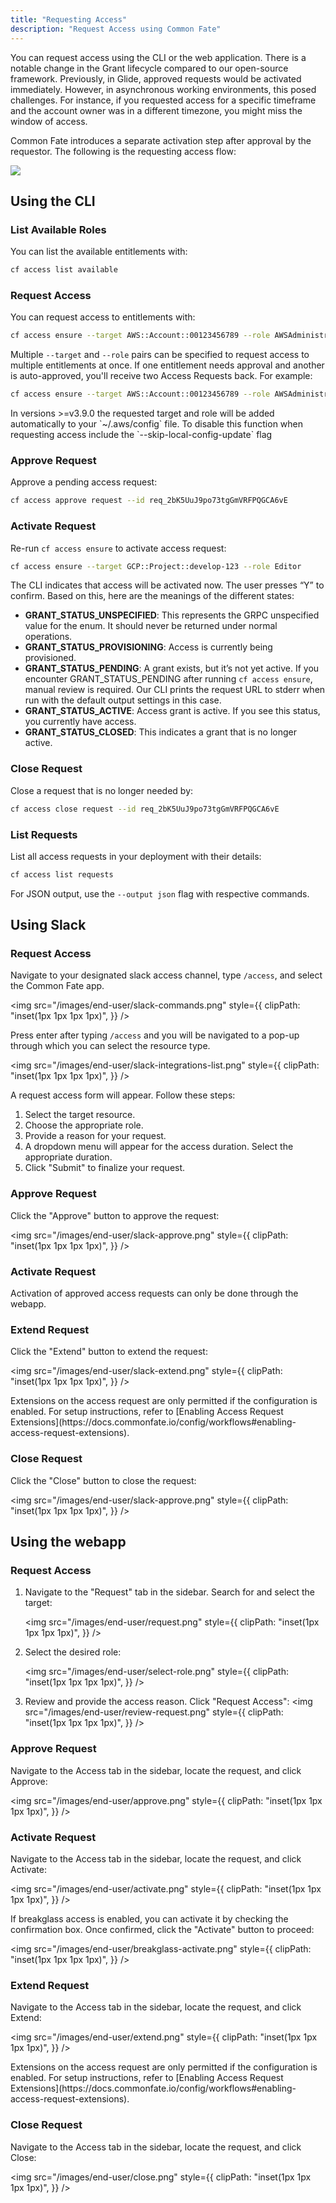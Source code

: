 ```yaml
---
title: "Requesting Access"
description: "Request Access using Common Fate"
---
```


You can request access using the CLI or the web application. There is a notable change in the Grant lifecycle compared to our open-source framework. Previously, in Glide, approved requests would be activated immediately. However, in asynchronous working environments, this posed challenges. For instance, if you requested access for a specific timeframe and the account owner was in a different timezone, you might miss the window of access.

Common Fate introduces a separate activation step after approval by the requestor. The following is the requesting access flow:

<img src="/images/cedar-authorization-workflow.png" />

## Using the CLI

### List Available Roles

You can list the available entitlements with:

```bash
cf access list available
```

### Request Access

You can request access to entitlements with:

```bash
cf access ensure --target AWS::Account::00123456789 --role AWSAdministratorAccess
```

Multiple `--target` and `--role` pairs can be specified to request access to multiple entitlements at once. If one entitlement needs approval and another is auto-approved, you'll receive two Access Requests back. For example:

```bash
cf access ensure --target AWS::Account::00123456789 --role AWSAdministratorAccess --target GCP::Project::develop-123 --role Editor
```

<Note>
  In versions >=v3.9.0 the requested target and role will be added automatically
  to your `~/.aws/config` file. To disable this function when requesting access
  include the `--skip-local-config-update` flag
</Note>

### Approve Request

Approve a pending access request:

```bash
cf access approve request --id req_2bK5UuJ9po73tgGmVRFPQGCA6vE
```

### Activate Request

Re-run `cf access ensure` to activate access request:

```bash
cf access ensure --target GCP::Project::develop-123 --role Editor
```

The CLI indicates that access will be activated now. The user presses “Y” to confirm. Based on this, here are the meanings of the different states:

- **GRANT_STATUS_UNSPECIFIED**: This represents the GRPC unspecified value for the enum. It should never be returned under normal operations.
- **GRANT_STATUS_PROVISIONING**: Access is currently being provisioned.
- **GRANT_STATUS_PENDING**: A grant exists, but it’s not yet active. If you encounter GRANT_STATUS_PENDING after running `cf access ensure`, manual review is required. Our CLI prints the request URL to stderr when run with the default output settings in this case.
- **GRANT_STATUS_ACTIVE**: Access grant is active. If you see this status, you currently have access.
- **GRANT_STATUS_CLOSED**: This indicates a grant that is no longer active.

### Close Request

Close a request that is no longer needed by:

```bash
cf access close request --id req_2bK5UuJ9po73tgGmVRFPQGCA6vE
```

### List Requests

List all access requests in your deployment with their details:

```bash
cf access list requests
```

For JSON output, use the `--output json` flag with respective commands.

## Using Slack

### Request Access

Navigate to your designated slack access channel, type `/access`, and select the Common Fate app.

<img
  src="/images/end-user/slack-commands.png"
  style={{
    clipPath: "inset(1px 1px 1px 1px)",
  }}
/>

Press enter after typing `/access` and you will be navigated to a pop-up through which
you can select the resource type.

<img
  src="/images/end-user/slack-integrations-list.png"
  style={{
    clipPath: "inset(1px 1px 1px 1px)",
  }}
/>

A request access form will appear. Follow these steps:

1. Select the target resource.
2. Choose the appropriate role.
3. Provide a reason for your request.
4. A dropdown menu will appear for the access duration. Select the appropriate duration.
5. Click "Submit" to finalize your request.

### Approve Request

Click the "Approve" button to approve the request:

<img
  src="/images/end-user/slack-approve.png"
  style={{
    clipPath: "inset(1px 1px 1px 1px)",
  }}
/>

### Activate Request

Activation of approved access requests can only be done through the webapp.

### Extend Request

Click the "Extend" button to extend the request:

<img
  src="/images/end-user/slack-extend.png"
  style={{
    clipPath: "inset(1px 1px 1px 1px)",
  }}
/>

<Note>
  Extensions on the access request are only permitted if the configuration is
  enabled. For setup instructions, refer to [Enabling Access Request
  Extensions](https://docs.commonfate.io/config/workflows#enabling-access-request-extensions).
</Note>

### Close Request

Click the "Close" button to close the request:

<img
  src="/images/end-user/slack-approve.png"
  style={{
    clipPath: "inset(1px 1px 1px 1px)",
  }}
/>

## Using the webapp

### Request Access

1. Navigate to the "Request" tab in the sidebar. Search for and select the target:

   <img
     src="/images/end-user/request.png"
     style={{
       clipPath: "inset(1px 1px 1px 1px)",
     }}
   />

2. Select the desired role:

   <img
     src="/images/end-user/select-role.png"
     style={{
       clipPath: "inset(1px 1px 1px 1px)",
     }}
   />

3. Review and provide the access reason. Click "Request Access":
   <img
     src="/images/end-user/review-request.png"
     style={{
       clipPath: "inset(1px 1px 1px 1px)",
     }}
   />

### Approve Request

Navigate to the Access tab in the sidebar, locate the request, and click Approve:

<img
  src="/images/end-user/approve.png"
  style={{
    clipPath: "inset(1px 1px 1px 1px)",
  }}
/>

### Activate Request

Navigate to the Access tab in the sidebar, locate the request, and click Activate:

<img
  src="/images/end-user/activate.png"
  style={{
    clipPath: "inset(1px 1px 1px 1px)",
  }}
/>

If breakglass access is enabled, you can activate it by checking the confirmation box. Once confirmed, click the "Activate" button to proceed:

<img
  src="/images/end-user/breakglass-activate.png"
  style={{
    clipPath: "inset(1px 1px 1px 1px)",
  }}
/>

### Extend Request

Navigate to the Access tab in the sidebar, locate the request, and click Extend:

<img
  src="/images/end-user/extend.png"
  style={{
    clipPath: "inset(1px 1px 1px 1px)",
  }}
/>

<Note>
  Extensions on the access request are only permitted if the configuration is
  enabled. For setup instructions, refer to [Enabling Access Request
  Extensions](https://docs.commonfate.io/config/workflows#enabling-access-request-extensions).
</Note>

### Close Request

Navigate to the Access tab in the sidebar, locate the request, and click Close:

<img
  src="/images/end-user/close.png"
  style={{
    clipPath: "inset(1px 1px 1px 1px)",
  }}
/>
